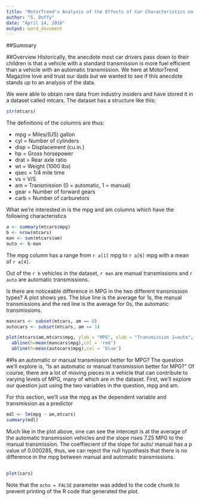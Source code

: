 ```yaml
---
title: "MotorTrend's Analysis of the Effects of Car Characteristics on MPG"
author: "S. Duffy"
date: "April 14, 2016"
output: word_document
---
```


##Summary



##Overview
Historically, the anecdote most car drivers pass down to their children is that a vehicle 
with a standard transmission is more fuel efficient than a vehicle with an automatic transmission.
We here at MotorTrend Magazine love and trust our dads but we wanted to see if this anecdote 
stands up to an analysis of the data.

We were able to obtain rare data from industry insiders and have stored it in a dataset called
mtcars.  The dataset has a structure like this:

```r
str(mtcars)
```

The definitions of the columns are thus:

* mpg	= Miles/(US) gallon
* cyl	= Number of cylinders
* disp	= Displacement (cu.in.)
* hp	= Gross horsepower
* drat	= Rear axle ratio
* wt	= Weight (1000 lbs)
* qsec	= 1/4 mile time
* vs	= V/S
* am	= Transmission (0 = automatic, 1 = manual)
* gear	= Number of forward gears
* carb	= Number of carburetors

What we're interested in is the mpg and am columns which have the following characteristics

```r
a <- summary(mtcars$mpg)
b <- nrow(mtcars)
man <- sum(mtcars$am)
auto <- b-man
```

The mpg column has a range from `r a[1]` mpg to `r a[6]` mpg with a mean of `r a[4]`.  

Out of the `r b` vehicles in the dataset, `r man` are manual transmissions and `r auto` are automatic transmissions.

Is there are noticeable difference in MPG in the two different transmission types?  A plot shows yes.
The blue line is the average for 1s, the manual transmissions and the red line is the average for 
0s, the automatic transmissions.

```r
mancars <- subset(mtcars, am == 0)
autocars <- subset(mtcars, am == 1)

plot(mtcars$am,mtcars$mpg, ylab = "MPG", xlab = "Transmission 1=auto", main = "MPG by Transmission with Avgs")
  abline(h=mean(mancars$mpg),col = 'red')
  abline(h=mean(autocars$mpg),col = 'blue')
```


##Is an automatic or manual transmission better for MPG?
The question we'll explore is, "Is an automatic or manual transmission better for MPG?"  Of course, 
there are a lot of moving pieces in a vehicle that can contribute to varying levels of MPG, many of 
which are in the dataset.  First, we'll explore our question just using the two variables in the 
question, mpg and am.

For this section, we'll use the mpg as the dependent variable and transmission as a predictor

```r
mdl <- lm(mpg ~ am,mtcars)
summary(mdl)  
```

Much like in the plot above, one can see the intercept is at the average of the automatic transmission
vehicles and the slope rises 7.25 MPG to the manual transmission. The coeffiecient of the slope for auto/
manual has a p value of 0.000285, thus, we can reject the null hypothesis that there is no difference
in the mpg between manual and automatic transmissions.


##

```r
plot(cars)
```

Note that the `echo = FALSE` parameter was added to the code chunk to prevent printing of the R code that generated the plot.
